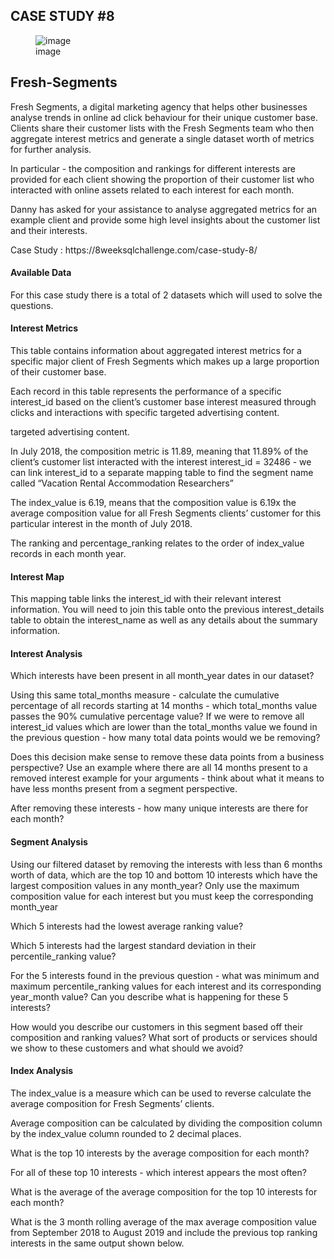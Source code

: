 ## CASE STUDY #8
![image](https://github.com/Pelummy11/Fresh-Segments/assets/47598173/8ef6ffeb-3b1b-4f0e-9ca6-52083f21a2ff)


## Fresh-Segments
Fresh Segments, a digital marketing agency that helps other businesses analyse trends in online ad click behaviour for their unique customer base.
Clients share their customer lists with the Fresh Segments team who then aggregate interest metrics and generate a single dataset worth of metrics for further analysis.

In particular - the composition and rankings for different interests are provided for each client showing the proportion of their customer list who interacted with online assets related to each interest for each month.

Danny has asked for your assistance to analyse aggregated metrics for an example client and provide some high level insights about the customer list and their interests.

Case Study : https://8weeksqlchallenge.com/case-study-8/

#### Available Data
For this case study there is a total of 2 datasets which will used to solve the questions.

#### Interest Metrics
This table contains information about aggregated interest metrics for a specific major client of Fresh Segments which makes up a large proportion of their customer base.

Each record in this table represents the performance of a specific interest_id based on the client’s customer base interest measured through clicks and interactions with specific targeted advertising content.

targeted advertising content.

In July 2018, the composition metric is 11.89, meaning that 11.89% of the client’s customer list interacted with the interest interest_id = 32486 - we can link interest_id to a separate mapping table to find the segment name called “Vacation Rental Accommodation Researchers”

The index_value is 6.19, means that the composition value is 6.19x the average composition value for all Fresh Segments clients’ customer for this particular interest in the month of July 2018.

The ranking and percentage_ranking relates to the order of index_value records in each month year.

#### Interest Map
This mapping table links the interest_id with their relevant interest information. You will need to join this table onto the previous interest_details table to obtain the interest_name as well as any details about the summary information.

#### Interest Analysis
Which interests have been present in all month_year dates in our dataset?

Using this same total_months measure - calculate the cumulative percentage of all records starting at 14 months - which total_months value passes the 90% cumulative percentage value?
If we were to remove all interest_id values which are lower than the total_months value we found in the previous question - how many total data points would we be removing?

Does this decision make sense to remove these data points from a business perspective? Use an example where there are all 14 months present to a removed interest example for your arguments - think about what it means to have less months present from a segment perspective.

After removing these interests - how many unique interests are there for each month?

#### Segment Analysis
Using our filtered dataset by removing the interests with less than 6 months worth of data, which are the top 10 and bottom 10 interests which have the largest composition values in any month_year? Only use the maximum composition value for each interest but you must keep the corresponding month_year

Which 5 interests had the lowest average ranking value?

Which 5 interests had the largest standard deviation in their percentile_ranking value?

For the 5 interests found in the previous question - what was minimum and maximum percentile_ranking values for each interest and its corresponding year_month value? Can you describe what is happening for these 5 interests?

How would you describe our customers in this segment based off their composition and ranking values? What sort of products or services should we show to these customers and what should we avoid?

#### Index Analysis
The index_value is a measure which can be used to reverse calculate the average composition for Fresh Segments’ clients.

Average composition can be calculated by dividing the composition column by the index_value column rounded to 2 decimal places.

What is the top 10 interests by the average composition for each month?

For all of these top 10 interests - which interest appears the most often?

What is the average of the average composition for the top 10 interests for each month?

What is the 3 month rolling average of the max average composition value from September 2018 to August 2019 and include the previous top ranking interests in the same output shown below.
